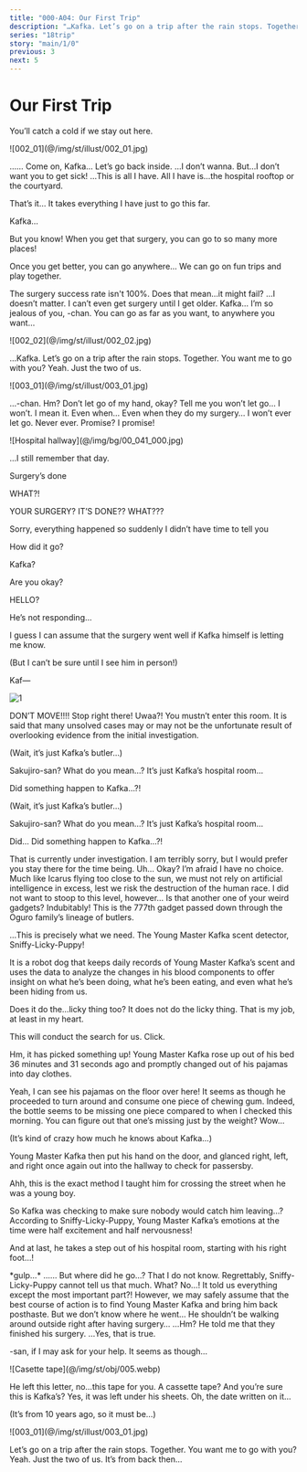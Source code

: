 ```yaml
---
title: "000-A04: Our First Trip"
description: "…Kafka. Let’s go on a trip after the rain stops. Together."
series: "18trip"
story: "main/1/0"
previous: 3
next: 5
---
```



# Our First Trip

<Divider fb="start" />

<Bubble mc>
You’ll catch a cold if we stay out here.
</Bubble>

<p class="cg">![002_01](@/img/st/illust/002_01.jpg)</p>

<Bubble character="Kafka" name="Boy in Hospital Clothing">
……
</Bubble>

<Bubble mc>
Come on, Kafka… Let’s go back inside.
</Bubble>

<Bubble character="Kafka">
…I don’t wanna.
</Bubble>

<Bubble mc>
But…I don’t want you to get sick!
</Bubble>

<Bubble character="Kafka">
…This is all I have. All I have is…the hospital rooftop or the courtyard.

That’s it… It takes everything I have just to go this far.
</Bubble>

<Bubble mc>
Kafka…

But you know! When you get that surgery, you can go to so many more places!

Once you get better, you can go anywhere… We can go on fun trips and play together.
</Bubble>

<Bubble character="Kafka">
The surgery success rate isn't 100%.
</Bubble>

<Bubble mc>
Does that mean…it might fail?
</Bubble>

<Bubble character="Kafka">
…I doesn’t matter. I can’t even get surgery until I get older.
</Bubble>

<Bubble mc>
Kafka…
</Bubble>

<Bubble character="Kafka">
I’m so jealous of you, <Name first />-chan. You can go as far as you want, to anywhere you want…
</Bubble>

<p class="cg">![002_02](@/img/st/illust/002_02.jpg)</p>

<Bubble mc>
…Kafka. Let’s go on a trip after the rain stops. Together.
</Bubble>

<Bubble character="Kafka">
You want me to go with you?
</Bubble>

<Bubble mc>
Yeah. Just the two of us.
</Bubble>

<p class="cg">![003_01](@/img/st/illust/003_01.jpg)</p>

<Bubble character="Kafka">
…<Name first />-chan.
</Bubble>

<Bubble mc>
Hm?
</Bubble>

<Bubble character="Kafka">
Don’t let go of my hand, okay? Tell me you won’t let go…
</Bubble>

<Bubble mc>
I won’t.
</Bubble>

<Bubble character="Kafka">
I mean it. Even when… Even when they do my surgery…
</Bubble>

<Bubble mc>
I won’t ever let go. Never ever.
</Bubble>

<Bubble character="Kafka">
Promise?
</Bubble>

<Bubble mc>
I promise!
</Bubble>

<Divider fb="end" />

<Divider loc="Oguro Hospital - Hallway"/>

<p class="bg">![Hospital hallway](@/img/bg/00_041_000.jpg)</p>

<Bubble mc>
…I still remember that day.
</Bubble>

<Phone to="Oguro Kafka">
<div data-character="Kafka"><div>
    <p>Surgery’s done</p>
</div></div>

<div class="sent">
    <p>WHAT?!</p>
    <p>YOUR SURGERY? IT’S DONE?? WHAT???</p>
</div>

<div data-character="Kafka"><div>
    <p>Sorry, everything happened so suddenly I didn’t have time to tell you</p>
</div></div>

<div class="sent">
    <p>How did it go?</p>
    <p>Kafka?</p>
    <p>Are you okay?</p>
    <p>HELLO?</p>
</div>
</Phone>

<Bubble mc>
He’s not responding…

I guess I can assume that the surgery went well if Kafka himself is letting me know.

<p class="t">(But I can’t be sure until I see him in person!)</p>
</Bubble>

<Divider loc="Oguro Hospital - Room"/>

<Bubble mc>
Kaf&NoBreak;—
</Bubble>

![1](1.jpg)

<Bubble character="Sakujiro" name="Man with Thin Glasses">
DON’T MOVE!!!! Stop right there!
</Bubble>

<Bubble mc>
Uwaa?!
</Bubble>

<Bubble character="Sakujiro" name="Man with Thin Glasses">
You mustn’t enter this room. It is said that many unsolved cases may or may not be the unfortunate result of overlooking evidence from the initial investigation.
</Bubble>

<Diff g="m">
<Bubble mc>
<p class="t">(Wait, it’s just Kafka’s butler…)</p>

Sakujiro-san? What do you mean…? It’s just Kafka’s hospital room…

Did something happen to Kafka…?!
</Bubble>
</Diff>
<Diff g="f">
<Bubble mc>
<p class="t">(Wait, it’s just Kafka’s butler…)</p>

Sakujiro-san? What do you mean…? It’s just Kafka’s hospital room…

Did… Did something happen to Kafka…?!
</Bubble>
</Diff>

<Bubble character="Sakujiro">
That is currently under investigation. I am terribly sorry, but I would prefer you stay there for the time being.
</Bubble>

<Bubble mc>
Uh… Okay?
</Bubble>

<Bubble character="Sakujiro">
I’m afraid I have no choice. Much like Icarus flying too close to the sun, we must not rely on artificial intelligence in excess, lest we risk the destruction of the human race. I did not want to stoop to this level, however…
</Bubble>

<Bubble mc>
Is that another one of your weird gadgets?
</Bubble>

<Bubble character="Sakujiro">
Indubitably! This is the 777th gadget passed down through the Oguro family’s lineage of butlers.

…This is precisely what we need. The Young Master Kafka scent detector, Sniffy-Licky-Puppy!

It is a robot dog that keeps daily records of Young Master Kafka’s scent and uses the data to analyze the changes in his blood components to offer insight on what he’s been doing, what he’s been eating, <span class="small">and even what he’s been hiding from us.</span>
</Bubble>

<Bubble mc>
Does it do the…licky thing too?
</Bubble>

<Bubble character="Sakujiro">
It does not do the licky thing. That is my job, at least in my heart.

This will conduct the search for us. Click.

Hm, it has picked something up! Young Master Kafka rose up out of his bed 36 minutes and 31 seconds ago and promptly changed out of his pajamas into day clothes.
</Bubble>

<Bubble mc>
Yeah, I can see his pajamas on the floor over here!
</Bubble>

<Bubble character="Sakujiro">
It seems as though he proceeded to turn around and consume one piece of chewing gum. Indeed, the bottle seems to be missing one piece compared to when I checked this morning.
</Bubble>

<Bubble mc>
You can figure out that one’s missing just by the weight? Wow…

<p class="t">(It’s kind of crazy how much he knows about Kafka…)</p>
</Bubble>

<Bubble character="Sakujiro">
Young Master Kafka then put his hand on the door, and glanced right, left, and right once again out into the hallway to check for passersby.

Ahh, this is the exact method I taught him for crossing the street when he was a young boy.
</Bubble>

<Bubble mc>
So Kafka was checking to make sure nobody would catch him leaving…?
</Bubble>

<Bubble character="Sakujiro">
According to Sniffy-Licky-Puppy, Young Master Kafka’s emotions at the time were half excitement and half nervousness!

And at last, he takes a step out of his hospital room, starting with his right foot…!
</Bubble>

<Bubble mc>
&ast;gulp…&ast;
</Bubble>

<Bubble character="Sakujiro">
……
</Bubble>

<Bubble mc>
But where did he go…?
</Bubble>

<Bubble character="Sakujiro">
That I do not know. Regrettably, Sniffy-Licky-Puppy cannot tell us that much.
</Bubble>

<Bubble mc>
What? No…! It told us everything except the most important part?!
</Bubble>

<Bubble character="Sakujiro">
However, we may safely assume that the best course of action is to find Young Master Kafka and bring him back posthaste.
</Bubble>

<Bubble mc>
But we don’t know where he went… He shouldn’t be walking around outside right after having surgery…
</Bubble>

<Bubble character="Sakujiro">
…Hm?
</Bubble>

<Bubble mc>
He told me that they finished his surgery.
</Bubble>

<Bubble character="Sakujiro">
…Yes, that is true.

<Name first />-san, if I may ask for your help. It seems as though…
</Bubble>

<p class="obj">![Casette tape](@/img/st/obj/005.webp)</p>

<Bubble character="Sakujiro">
He left this letter, no…this tape for you.
</Bubble>

<Bubble mc>
A cassette tape? And you’re sure this is Kafka’s?
</Bubble>

<Bubble character="Sakujiro">
Yes, it was left under his sheets.
</Bubble>

<Bubble mc>
Oh, the date written on it…

<p class="t">(It’s from 10 years ago, so it must be…)</p>
</Bubble>

<Divider fb="start" />

<p class="cg sepia">![003_01](@/img/st/illust/003_01.jpg)</p>

<Bubble mc>
Let’s go on a trip after the rain stops. Together.
</Bubble>

<Bubble character="Kafka">
You want me to go with you?
</Bubble>

<Bubble mc>
Yeah. Just the two of us.
</Bubble>

<Divider fb="end" />

<Bubble mc>
It’s from back then…
</Bubble>
